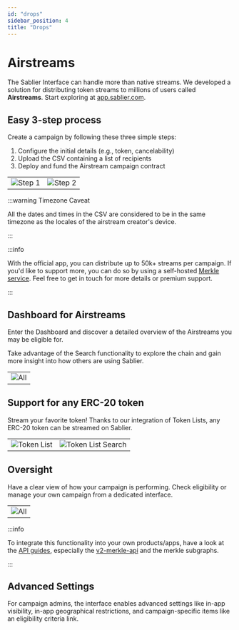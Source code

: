 ```yaml
---
id: "drops"
sidebar_position: 4
title: "Drops"
---
```


# Airstreams

The Sablier Interface can handle more than native streams. We developed a solution for distributing token streams to
millions of users called **Airstreams**. Start exploring at [app.sablier.com](https://app.sablier.com/airstreams/).

## Easy 3-step process

Create a campaign by following these three simple steps:

1. Configure the initial details (e.g., token, cancelability)
2. Upload the CSV containing a list of recipients
3. Deploy and fund the Airstream campaign contract

|                                              |                                                         |
| -------------------------------------------- | ------------------------------------------------------- |
| ![Step 1](/screenshots/airstream-create.png) | ![Step 2](/screenshots/airstream-create-recipients.png) |

:::warning Timezone Caveat

All the dates and times in the CSV are considered to be in the same timezone as the locales of the airstream creator's
device.

:::

:::info

With the official app, you can distribute up to 50k+ streams per campaign. If you'd like to support more, you can do so
by using a self-hosted [Merkle service](/api/merkle-api/intro). Feel free to get in touch for more details or premium
support.

:::

## Dashboard for Airstreams

Enter the Dashboard and discover a detailed overview of the Airstreams you may be eligible for.

Take advantage of the Search functionality to explore the chain and gain more insight into how others are using Sablier.

|                                              |
| -------------------------------------------- |
| ![All](/screenshots/airstream-dashboard.png) |

## Support for any ERC-20 token

Stream your favorite token! Thanks to our integration of Token Lists, any ERC-20 token can be streamed on Sablier.

|                                                |                                                         |
| ---------------------------------------------- | ------------------------------------------------------- |
| ![Token List](/screenshots/tokenlist-home.png) | ![Token List Search](/screenshots/tokenlist-search.png) |

## Oversight

Have a clear view of how your campaign is performing. Check eligibility or manage your own campaign from a dedicated
interface.

|                                            |
| ------------------------------------------ |
| ![All](/screenshots/airstream-profile.png) |

:::info

To integrate this functionality into your own products/apps, have a look at the [API guides](/api/overview), especially
the [v2-merkle-api](/api/merkle-api/intro) and the merkle subgraphs.

:::

## Advanced Settings

For campaign admins, the interface enables advanced settings like in-app visibility, in-app geographical restrictions,
and campaign-specific items like an eligibility criteria link.
